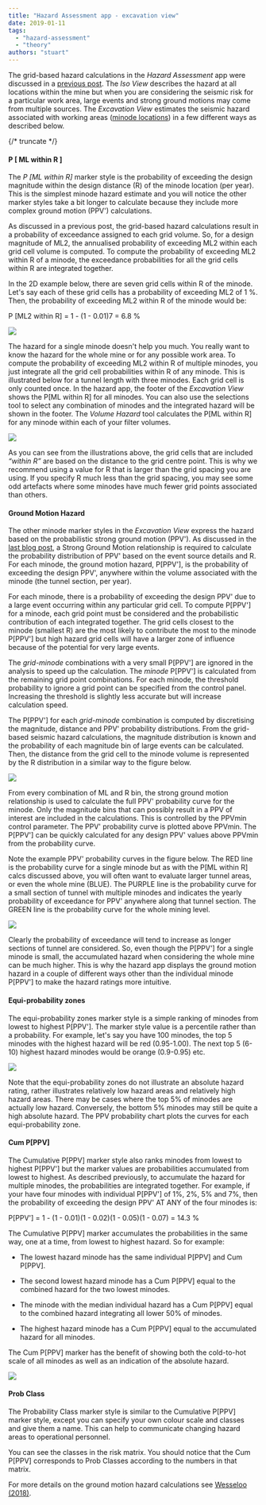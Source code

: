 ```yaml
---
title: "Hazard Assessment app - excavation view"
date: 2019-01-11
tags:
  - "hazard-assessment"
  - "theory"
authors: "stuart"
---
```


The grid-based hazard calculations in the _Hazard Assessment_ app were discussed in a [previous post](https://mxrap.com/what-do-the-hazard-isos-mean/). The _Iso View_ describes the hazard at all locations within the mine but when you are considering the seismic risk for a particular work area, large events and strong ground motions may come from multiple sources. The _Excavation View_ estimates the seismic hazard associated with working areas ([minode locations](https://mxrap.com/what-are-minodes/)) in a few different ways as described below.

{/* truncate */}

#### P \[ ML within R \]

The _P \[ML within R\]_ marker style is the probability of exceeding the design magnitude within the design distance (R) of the minode location (per year). This is the simplest minode hazard estimate and you will notice the other marker styles take a bit longer to calculate because they include more complex ground motion (PPV') calculations.

As discussed in a previous post, the grid-based hazard calculations result in a probability of exceedance assigned to each grid volume. So, for a design magnitude of ML2, the annualised probability of exceeding ML2 within each grid cell volume is computed. To compute the probability of exceeding ML2 within R of a minode, the exceedance probabilities for all the grid cells within R are integrated together.

In the 2D example below, there are seven grid cells within R of the minode. Let's say each of these grid cells has a probability of exceeding ML2 of 1 %. Then, the probability of exceeding ML2 within R of the minode would be:

P \[ML2 within R\] = 1 - (1 - 0.01)7 = 6.8 %

![](/img/PmlR-1.png)

The hazard for a single minode doesn't help you much. You really want to know the hazard for the whole mine or for any possible work area. To compute the probability of exceeding ML2 within R of multiple minodes, you just integrate all the grid cell probabilities within R of any minode. This is illustrated below for a tunnel length with three minodes. Each grid cell is only counted once. In the hazard app, the footer of the _Excavation View_ shows the P\[ML within R\] for all minodes. You can also use the selections tool to select any combination of minodes and the integrated hazard will be shown in the footer. The _Volume Hazard_ tool calculates the P\[ML within R\] for any minode within each of your filter volumes.

![](/img/PmlR-2.png)

As you can see from the illustrations above, the grid cells that are included _“within R”_ are based on the distance to the grid centre point. This is why we recommend using a value for R that is larger than the grid spacing you are using. If you specify R much less than the grid spacing, you may see some odd artefacts where some minodes have much fewer grid points associated than others.

#### Ground Motion Hazard

The other minode marker styles in the _Excavation View_ express the hazard based on the probabilistic strong ground motion (PPV'). As discussed in the [last blog post](https://mxrap.com/strong-ground-motion-relationship/), a Strong Ground Motion relationship is required to calculate the probability distribution of PPV' based on the event source details and R. For each minode, the ground motion hazard, P\[PPV'\], is the probability of exceeding the design PPV', anywhere within the volume associated with the minode (the tunnel section, per year).

For each minode, there is a probability of exceeding the design PPV' due to a large event occurring within any particular grid cell. To compute P\[PPV'\] for a minode, each grid point must be considered and the probabilistic contribution of each integrated together. The grid cells closest to the minode (smallest R) are the most likely to contribute the most to the minode P\[PPV'\] but high hazard grid cells will have a larger zone of influence because of the potential for very large events.

The _grid-minode_ combinations with a very small P\[PPV'\] are ignored in the analysis to speed up the calculation. The _minode_ P\[PPV'\] is calculated from the remaining grid point combinations. For each minode, the threshold probability to ignore a grid point can be specified from the control panel. Increasing the threshold is slightly less accurate but will increase calculation speed.

The P\[PPV'\] for each _grid-minode_ combination is computed by discretising the magnitude, distance and PPV' probability distributions. From the grid-based seismic hazard calculations, the magnitude distribution is known and the probability of each magnitude bin of large events can be calculated. Then, the distance from the grid cell to the minode volume is represented by the R distribution in a similar way to the figure below.

![](/img/R-dist.png)

From every combination of ML and R bin, the strong ground motion relationship is used to calculate the full PPV' probability curve for the minode. Only the magnitude bins that can possibly result in a PPV of interest are included in the calculations. This is controlled by the PPVmin control parameter. The PPV' probability curve is plotted above PPVmin. The P\[PPV'\] can be quickly calculated for any design PPV' values above PPVmin from the probability curve.

Note the example PPV' probability curves in the figure below. The RED line is the probability curve for a single minode but as with the P\[ML within R\] calcs discussed above, you will often want to evaluate larger tunnel areas, or even the whole mine (BLUE). The PURPLE line is the probability curve for a small section of tunnel with multiple minodes and indicates the yearly probability of exceedance for PPV' anywhere along that tunnel section. The GREEN line is the probability curve for the whole mining level.

![](/img/PPV-Curves.png)

Clearly the probability of exceedance will tend to increase as longer sections of tunnel are considered. So, even though the P\[PPV'\] for a single minode is small, the accumulated hazard when considering the whole mine can be much higher. This is why the hazard app displays the ground motion hazard in a couple of different ways other than the individual minode P\[PPV'\] to make the hazard ratings more intuitive.

#### Equi-probability zones

The equi-probability zones marker style is a simple ranking of minodes from lowest to highest P\[PPV'\]. The marker style value is a percentile rather than a probability. For example, let's say you have 100 minodes, the top 5 minodes with the highest hazard will be red (0.95-1.00). The next top 5 (6-10) highest hazard minodes would be orange (0.9-0.95) etc.

![](/img/equiprob-zones.png)

Note that the equi-probability zones do not illustrate an absolute hazard rating, rather illustrates relatively low hazard areas and relatively high hazard areas. There may be cases where the top 5% of minodes are actually low hazard. Conversely, the bottom 5% minodes may still be quite a high absolute hazard. The PPV probability chart plots the curves for each equi-probability zone.

#### Cum P\[PPV\]

The Cumulative P\[PPV\] marker style also ranks minodes from lowest to highest P\[PPV'\] but the marker values are probabilities accumulated from lowest to highest. As described previously, to accumulate the hazard for multiple minodes, the probabilities are integrated together. For example, if your have four minodes with individual P\[PPV'\] of 1%, 2%, 5% and 7%, then the probability of exceeding the design PPV' AT ANY of the four minodes is:

P\[PPV'\] = 1 - (1 - 0.01)(1 - 0.02)(1 - 0.05)(1 - 0.07) = 14.3 %

The Cumulative P\[PPV\] marker accumulates the probabilities in the same way, one at a time, from lowest to highest hazard. So for example:

- The lowest hazard minode has the same individual P\[PPV\] and Cum P\[PPV\].

- The second lowest hazard minode has a Cum P\[PPV\] equal to the combined hazard for the two lowest minodes.

- The minode with the median individual hazard has a Cum P\[PPV\] equal to the combined hazard integrating all lower 50% of minodes.

- The highest hazard minode has a Cum P\[PPV\] equal to the accumulated hazard for all minodes.

The Cum P\[PPV\] marker has the benefit of showing both the cold-to-hot scale of all minodes as well as an indication of the absolute hazard.

![](/img/risk-matrix.png)

#### Prob Class

The Probability Class marker style is similar to the Cumulative P\[PPV\] marker style, except you can specify your own colour scale and classes and give them a name. This can help to communicate changing hazard areas to operational personnel.

You can see the classes in the risk matrix. You should notice that the Cum P\[PPV\] corresponds to Prob Classes according to the numbers in that matrix.

For more details on the ground motion hazard calculations see [Wesseloo (2018)](https://link.springer.com/content/pdf/10.1007%2Fs00603-018-1430-4.pdf).
